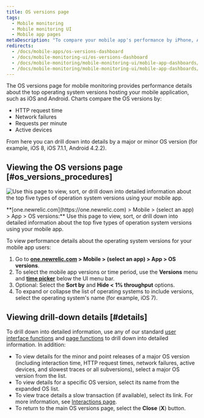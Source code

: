 ```yaml
---
title: OS versions page
tags:
  - Mobile monitoring
  - Mobile monitoring UI
  - Mobile app pages
metaDescription: "To compare your mobile app's performance by iPhone, Android Tablet, manufacturer, etc.: From the UI menu bar, select Mobile > (app) > App > OS versions."
redirects:
  - /docs/mobile-apps/os-versions-dashboard
  - /docs/mobile-monitoring-ui/os-versions-dashboard
  - /docs/mobile-monitoring/mobile-monitoring-ui/mobile-app-dashboards/os-versions-dashboard
  - /docs/mobile-monitoring/mobile-monitoring-ui/mobile-app-dashboards/os-versions-page
---
```


The OS versions page for mobile monitoring provides performance details about the top operating system versions hosting your mobile application, such as iOS and Android. Charts compare the OS versions by:

- HTTP request time
- Network failures
- Requests per minute
- Active devices

From here you can drill down into details by a major or minor OS version (for example, iOS 8, iOS 7.1.1, Android 4.2.2).

## Viewing the OS versions page [#os_versions_procedures]

![Use this page to view, sort, or drill down into detailed information about the top five types of operation system versions using your mobile app.](src/images/os-version-pic_0.png 'OS Version Page')

<figcaption>
  **[one.newrelic.com](https://one.newrelic.com) > Mobile > (select an app) >
  App > OS versions:** Use this page to view, sort, or drill down into detailed
  information about the top five types of operation system versions using your
  mobile app.
</figcaption>

To view performance details about the operating system versions for your mobile app users:

1. Go to **[one.newrelic.com](https://one.newrelic.com) > Mobile > (select an app) > App > OS versions**.
2. To select the mobile app versions or time period, use the **Versions** menu and [**time picker**](/docs/site/timepicker-setting-time-periods-to-view-data) below the UI menu bar.
3. Optional: Select the **Sort by** and **Hide &lt; 1% throughput** options.
4. To expand or collapse the list of operating systems to include versions, select the operating system's name (for example, iOS 7).

## Viewing drill-down details [#details]

To drill down into detailed information, use any of our standard [user interface functions](/docs/accounts-partnerships/education/getting-started-new-relic/new-relic-user-interface) and [page functions](/docs/accounts-partnerships/education/getting-started-new-relic/standard-dashboard-features) to drill down into detailed information. In addition:

- To view details for the minor and point releases of a major OS version (including interaction time, HTTP request times, network failures, active devices, and slowest traces or all subversions), select a major OS version from the list.
- To view details for a specific OS version, select its name from the expanded OS list.
- To view trace details a slow transaction (if available), select its link. For more information, see [Interactions page](/docs/mobile-monitoring-ui#interactions-timeline).
- To return to the main OS versions page, select the **Close** (**X**) button.
